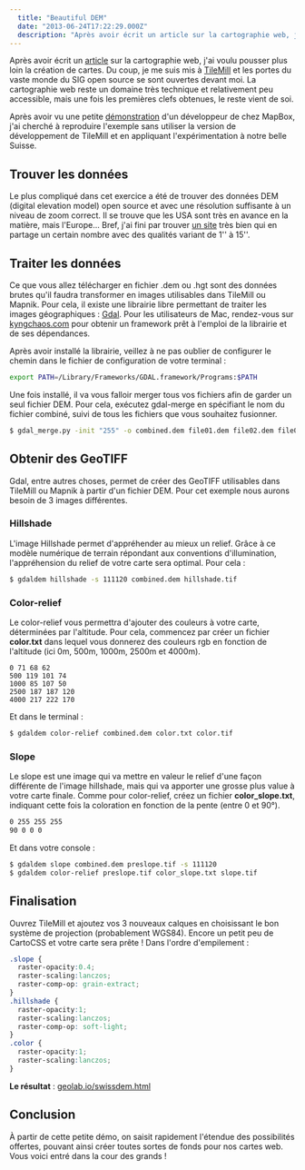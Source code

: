 ```yaml
---
  title: "Beautiful DEM"
  date: "2013-06-24T17:22:29.000Z"
  description: "Après avoir écrit un article sur la cartographie web, j'ai voulu pousser plus loin la création de cartes. Du coup, je me suis mis à TileMill et les portes du vaste monde du SIG open source se sont ouvertes devant moi. La cartographie web reste un domaine très technique et relativement peu accessible, mais une fois les premières clefs obtenues, le reste vient de soi."
---
```



Après avoir écrit un [article](http://antistatique.net/blog/2013/04/05/devenez-un-maitre-cartographe/) sur la cartographie web, j'ai voulu pousser plus loin la création de cartes. Du coup, je me suis mis à [TileMill](http://www.mapbox.com/tilemill/) et les portes du vaste monde du SIG open source se sont ouvertes devant moi. La cartographie web reste un domaine très technique et relativement peu accessible, mais une fois les premières clefs obtenues, le reste vient de soi.

Après avoir vu une petite [démonstration](http://www.mapbox.com/blog/tilemill-raster-colorizer/) d'un développeur de chez MapBox, j'ai cherché à reproduire l'exemple sans utiliser la version de développement de TileMill et en appliquant l'expérimentation à notre belle Suisse.

## Trouver les données

Le plus compliqué dans cet exercice a été de trouver des données DEM (digital elevation model) open source et avec une résolution suffisante à un niveau de zoom correct. Il se trouve que les USA sont très en avance en la matière, mais l'Europe... Bref, j'ai fini par trouver [un site](http://www.viewfinderpanoramas.org/dem3.html) très bien qui en partage un certain nombre avec des qualités variant de 1'' à 15''.

## Traiter les données

Ce que vous allez télécharger en fichier .dem ou .hgt sont des données brutes qu'il faudra transformer en images utilisables dans TileMill ou Mapnik. Pour cela, il existe une librairie libre permettant de traiter les images géographiques : [Gdal](http://www.gdal.org/index.html). Pour les utilisateurs de Mac, rendez-vous sur [kyngchaos.com](http://www.kyngchaos.com/software:frameworks) pour obtenir un framework prêt à l'emploi de la librairie et de ses dépendances.

Après avoir installé la librairie, veillez à ne pas oublier de configurer le chemin dans le fichier de configuration de votre terminal :
```bash
export PATH=/Library/Frameworks/GDAL.framework/Programs:$PATH
```

Une fois installé, il va vous falloir merger tous vos fichiers afin de garder un seul fichier DEM. Pour cela, exécutez gdal-merge en spécifiant le nom du fichier combiné, suivi de tous les fichiers que vous souhaitez fusionner.
```bash
$ gdal_merge.py -init "255" -o combined.dem file01.dem file02.dem file03.dem
```

## Obtenir des GeoTIFF

Gdal, entre autres choses, permet de créer des GeoTIFF utilisables dans TileMill ou Mapnik à partir d'un fichier DEM. Pour cet exemple nous aurons besoin de 3 images différentes.

### Hillshade
L'image Hillshade permet d'appréhender au mieux un relief. Grâce à ce modèle numérique de terrain répondant aux conventions d'illumination, l'appréhension du relief de votre carte sera optimal. Pour cela :
```bash
$ gdaldem hillshade -s 111120 combined.dem hillshade.tif
```

<Picture alt="gdal hillshade" filename="alps-hillshade.jpg" />

### Color-relief
Le color-relief vous permettra d'ajouter des couleurs à votre carte, déterminées par l'altitude. Pour cela, commencez par créer un fichier **color.txt** dans lequel vous donnerez des couleurs rgb en fonction de l'altitude (ici 0m, 500m, 1000m, 2500m et 4000m).

```
0 71 68 62
500 119 101 74 
1000 85 107 50 
2500 187 187 120 
4000 217 222 170 
```

Et dans le terminal :
```bash
$ gdaldem color-relief combined.dem color.txt color.tif
```

<Picture alt="gdal color-relief" filename="alps-color.jpg" />

### Slope
Le slope est une image qui va mettre en valeur le relief d'une façon différente de l'image hillshade, mais qui va apporter une grosse plus value à votre carte finale. Comme pour color-relief, créez un fichier **color_slope.txt**, indiquant cette fois la coloration en fonction de la pente (entre 0 et 90°).
```bash
0 255 255 255
90 0 0 0
```

Et dans votre console :
```bash
$ gdaldem slope combined.dem preslope.tif -s 111120
$ gdaldem color-relief preslope.tif color_slope.txt slope.tif
```

<Picture alt="gdal slope" filename="alps-slope.jpg" />

## Finalisation

Ouvrez TileMill et ajoutez vos 3 nouveaux calques en choisissant le bon système de projection (probablement WGS84). Encore un petit peu de CartoCSS et votre carte sera prête ! Dans l'ordre d'empilement :
```css
.slope {
  raster-opacity:0.4;
  raster-scaling:lanczos;
  raster-comp-op: grain-extract;
}
.hillshade {
  raster-opacity:1;
  raster-scaling:lanczos;
  raster-comp-op: soft-light;
}
.color {
  raster-opacity:1;
  raster-scaling:lanczos;
}
```

**Le résultat** : [geolab.io/swissdem.html](https://geolab.app/labs/swissdem/)

## Conclusion

À partir de cette petite démo, on saisit rapidement l'étendue des possibilités offertes, pouvant ainsi créer toutes sortes de fonds pour nos cartes web. Vous voici entré dans la cour des grands !


